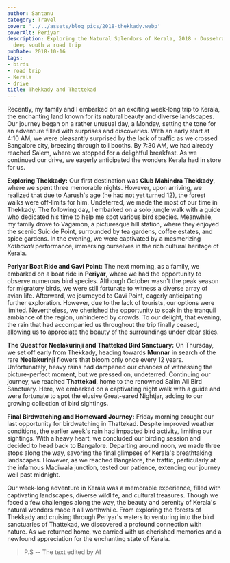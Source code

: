```yaml
---
author: Santanu
category: Travel
cover: '../../assets/blog_pics/2018-thekkady.webp'
coverAlt: Periyar
description: Exploring the Natural Splendors of Kerala, 2018 - Dussehra vacation in
  deep south a road trip
pubDate: 2018-10-16
tags:
- birds
- road trip
- Kerala
- drive
title: Thekkady and Thattekad
---
```


Recently, my family and I embarked on an exciting week-long trip to Kerala, the enchanting land known for its natural beauty and diverse landscapes. Our journey began on a rather unusual day, a Monday, setting the tone for an adventure filled with surprises and discoveries. With an early start at 4:10 AM, we were pleasantly surprised by the lack of traffic as we crossed Bangalore city, breezing through toll booths. By 7:30 AM, we had already reached Salem, where we stopped for a delightful breakfast. As we continued our drive, we eagerly anticipated the wonders Kerala had in store for us.

**Exploring Thekkady:**
Our first destination was **Club Mahindra Thekkady**, where we spent three memorable nights. However, upon arriving, we realized that due to Aarush's age (he had not yet turned 12), the forest walks were off-limits for him. Undeterred, we made the most of our time in Thekkady. The following day, I embarked on a solo jungle walk with a guide who dedicated his time to help me spot various bird species. Meanwhile, my family drove to Vagamon, a picturesque hill station, where they enjoyed the scenic Suicide Point, surrounded by tea gardens, coffee estates, and spice gardens. In the evening, we were captivated by a mesmerizing *Kathakali* performance, immersing ourselves in the rich cultural heritage of Kerala.

**Periyar Boat Ride and Gavi Point:**
The next morning, as a family, we embarked on a boat ride in **Periyar**, where we had the opportunity to observe numerous bird species. Although October wasn't the peak season for migratory birds, we were still fortunate to witness a diverse array of avian life. Afterward, we journeyed to Gavi Point, eagerly anticipating further exploration. However, due to the lack of tourists, our options were limited. Nevertheless, we cherished the opportunity to soak in the tranquil ambiance of the region, unhindered by crowds. To our delight, that evening, the rain that had accompanied us throughout the trip finally ceased, allowing us to appreciate the beauty of the surroundings under clear skies.

**The Quest for Neelakurinji and Thattekad Bird Sanctuary:**
On Thursday, we set off early from Thekkady, heading towards **Munnar** in search of the rare **Neelakurinji** flowers that bloom only once every 12 years. Unfortunately, heavy rains had dampened our chances of witnessing the picture-perfect moment, but we pressed on, undeterred. Continuing our journey, we reached **Thattekad**, home to the renowned Salim Ali Bird Sanctuary. Here, we embarked on a captivating night walk with a guide and were fortunate to spot the elusive Great-eared Nightjar, adding to our growing collection of bird sightings.

**Final Birdwatching and Homeward Journey:**
Friday morning brought our last opportunity for birdwatching in Thattekad. Despite improved weather conditions, the earlier week's rain had impacted bird activity, limiting our sightings. With a heavy heart, we concluded our birding session and decided to head back to Bangalore. Departing around noon, we made three stops along the way, savoring the final glimpses of Kerala's breathtaking landscapes. However, as we reached Bangalore, the traffic, particularly at the infamous Madiwala junction, tested our patience, extending our journey well past midnight.


Our week-long adventure in Kerala was a memorable experience, filled with captivating landscapes, diverse wildlife, and cultural treasures. Though we faced a few challenges along the way, the beauty and serenity of Kerala's natural wonders made it all worthwhile. From exploring the forests of Thekkady and cruising through Periyar's waters to venturing into the bird sanctuaries of Thattekad, we discovered a profound connection with nature. As we returned home, we carried with us cherished memories and a newfound appreciation for the enchanting state of Kerala.


> P.S -- The text edited by AI